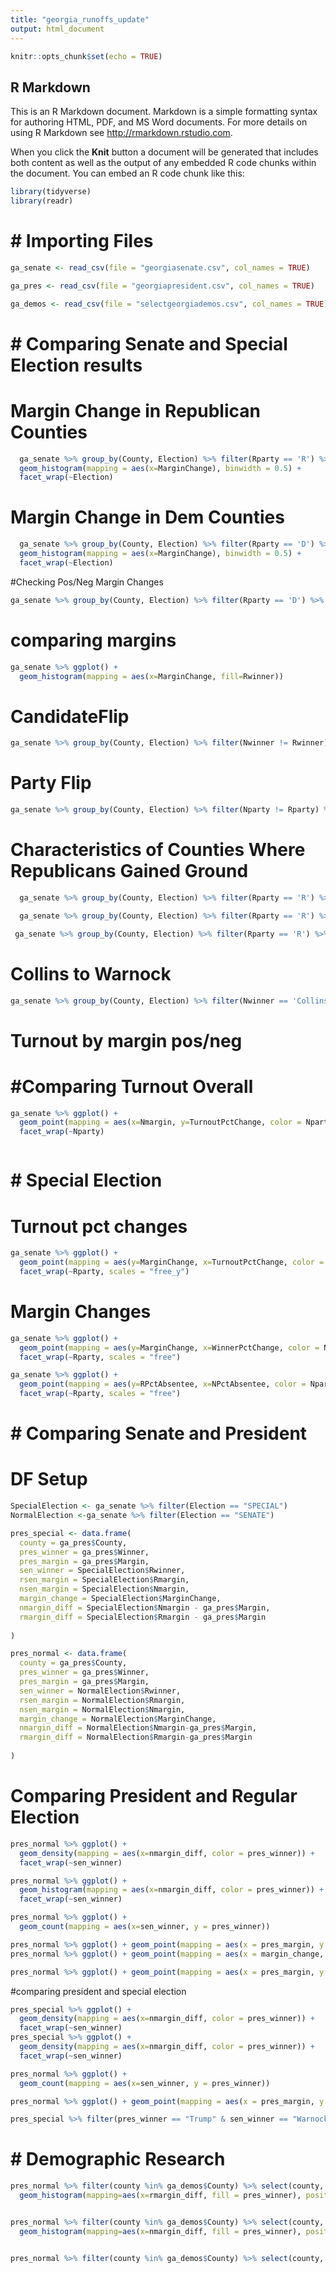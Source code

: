 ```yaml
---
title: "georgia_runoffs_update"
output: html_document
---
```


```r
knitr::opts_chunk$set(echo = TRUE)
```

## R Markdown

This is an R Markdown document. Markdown is a simple formatting syntax for authoring HTML, PDF, and MS Word documents. For more details on using R Markdown see <http://rmarkdown.rstudio.com>.

When you click the **Knit** button a document will be generated that includes both content as well as the output of any embedded R code chunks within the document. You can embed an R code chunk like this:

```r
library(tidyverse)
library(readr)
```
# # Importing Files

```r
ga_senate <- read_csv(file = "georgiasenate.csv", col_names = TRUE)

ga_pres <- read_csv(file = "georgiapresident.csv", col_names = TRUE)

ga_demos <- read_csv(file = "selectgeorgiademos.csv", col_names = TRUE)
```
# # Comparing Senate and Special Election results

# Margin Change in Republican Counties

```r
  ga_senate %>% group_by(County, Election) %>% filter(Rparty == 'R') %>% ggplot() +
  geom_histogram(mapping = aes(x=MarginChange), binwidth = 0.5) + 
  facet_wrap(~Election)
```
# Margin Change in Dem Counties
```r
  ga_senate %>% group_by(County, Election) %>% filter(Rparty == 'D') %>% ggplot() +
  geom_histogram(mapping = aes(x=MarginChange), binwidth = 0.5) + 
  facet_wrap(~Election)
```
#Checking Pos/Neg Margin Changes

```r
ga_senate %>% group_by(County, Election) %>% filter(Rparty == 'D') %>% summarise(MarginChange) %>% arrange(MarginChange)
```
# comparing margins

```r
ga_senate %>% ggplot() +
  geom_histogram(mapping = aes(x=MarginChange, fill=Rwinner))
```

# CandidateFlip

```r
ga_senate %>% group_by(County, Election) %>% filter(Nwinner != Rwinner) %>% summarise(Nwinner, Rwinner, MarginChange)
```
# Party Flip
```r
ga_senate %>% group_by(County, Election) %>% filter(Nparty != Rparty) %>% summarise(Nwinner, Rwinner, MarginChange)
```

# Characteristics of Counties Where Republicans Gained Ground

```r
  ga_senate %>% group_by(County, Election) %>% filter(Rparty == 'R') %>% filter(MarginChange>=0) %>% summarise(Election, MarginChange, Nwinner, Rwinner, NoTurnoutChange)

```
```r
  ga_senate %>% group_by(County, Election) %>% filter(Rparty == 'R') %>% filter(MarginChange>=0) %>% ggplot() + geom_density(mapping = aes(x=TurnoutPctChange))

 ga_senate %>% group_by(County, Election) %>% filter(Rparty == 'R') %>% filter(MarginChange<=0) %>% ggplot() + geom_density(mapping = aes(x=TurnoutPctChange))

```


# Collins to Warnock

```r
ga_senate %>% group_by(County, Election) %>% filter(Nwinner == 'Collins') %>% summarise(Nwinner, Rwinner, MarginChange)

```
# Turnout by margin pos/neg

# #Comparing Turnout Overall

```r
ga_senate %>% ggplot() + 
  geom_point(mapping = aes(x=Nmargin, y=TurnoutPctChange, color = Nparty)) + 
  facet_wrap(~Nparty)

```

```r

```


# # Special Election

# Turnout pct changes

```r
ga_senate %>% ggplot() + 
  geom_point(mapping = aes(y=MarginChange, x=TurnoutPctChange, color = Nparty)) + 
  facet_wrap(~Rparty, scales = "free_y")
```


# Margin Changes

```r
ga_senate %>% ggplot() + 
  geom_point(mapping = aes(y=MarginChange, x=WinnerPctChange, color = Nparty)) + 
  facet_wrap(~Rparty, scales = "free")

ga_senate %>% ggplot() + 
  geom_point(mapping = aes(y=RPctAbsentee, x=NPctAbsentee, color = Nparty)) + 
  facet_wrap(~Rparty, scales = "free")


```

# # Comparing Senate and President

# DF Setup

```r
SpecialElection <- ga_senate %>% filter(Election == "SPECIAL")
NormalElection <-ga_senate %>% filter(Election == "SENATE")

pres_special <- data.frame(
  county = ga_pres$County,
  pres_winner = ga_pres$Winner,
  pres_margin = ga_pres$Margin,
  sen_winner = SpecialElection$Rwinner,
  rsen_margin = SpecialElection$Rmargin,
  nsen_margin = SpecialElection$Nmargin,
  margin_change = SpecialElection$MarginChange,
  nmargin_diff = SpecialElection$Nmargin - ga_pres$Margin,
  rmargin_diff = SpecialElection$Rmargin - ga_pres$Margin
  
)

pres_normal <- data.frame(
  county = ga_pres$County,
  pres_winner = ga_pres$Winner,
  pres_margin = ga_pres$Margin,
  sen_winner = NormalElection$Rwinner,
  rsen_margin = NormalElection$Rmargin,
  nsen_margin = NormalElection$Nmargin,
  margin_change = NormalElection$MarginChange,
  nmargin_diff = NormalElection$Nmargin-ga_pres$Margin,
  rmargin_diff = NormalElection$Rmargin-ga_pres$Margin
  
)

```

# Comparing President and Regular Election

```r
pres_normal %>% ggplot() + 
  geom_density(mapping = aes(x=nmargin_diff, color = pres_winner)) + 
  facet_wrap(~sen_winner)

pres_normal %>% ggplot() + 
  geom_histogram(mapping = aes(x=nmargin_diff, color = pres_winner)) + 
  facet_wrap(~sen_winner)

pres_normal %>% ggplot() + 
  geom_count(mapping = aes(x=sen_winner, y = pres_winner))

pres_normal %>% ggplot() + geom_point(mapping = aes(x = pres_margin, y = rsen_margin, color = pres_winner)) + facet_wrap(~pres_winner)
pres_normal %>% ggplot() + geom_point(mapping = aes(x = margin_change, y = rmargin_diff, color = sen_winner)) + facet_wrap(~sen_winner)

pres_normal %>% ggplot() + geom_point(mapping = aes(x = pres_margin, y = rmargin_diff, color = sen_winner)) + facet_wrap(~sen_winner)

```
#comparing president and special election
```r
pres_special %>% ggplot() + 
  geom_density(mapping = aes(x=nmargin_diff, color = pres_winner)) + 
  facet_wrap(~sen_winner)
pres_special %>% ggplot() + 
  geom_density(mapping = aes(x=nmargin_diff, color = pres_winner)) + 
  facet_wrap(~sen_winner)

pres_normal %>% ggplot() + 
  geom_count(mapping = aes(x=sen_winner, y = pres_winner))

pres_normal %>% ggplot() + geom_point(mapping = aes(x = pres_margin, y = rsen_margin), color = "red") + geom_point(mapping = aes(x = pres_margin, y = nsen_margin), color = "black") + facet_wrap(~pres_winner)
```

```r
pres_special %>% filter(pres_winner == "Trump" & sen_winner == "Warnock")
```
# # Demographic Research

```r
pres_normal %>% filter(county %in% ga_demos$County) %>% select(county, pres_winner, sen_winner, nmargin_diff, rmargin_diff, margin_change ) %>% ggplot() +
  geom_histogram(mapping=aes(x=rmargin_diff, fill = pres_winner), position = "dodge")


pres_normal %>% filter(county %in% ga_demos$County) %>% select(county, pres_winner, sen_winner, nmargin_diff, rmargin_diff, margin_change ) %>% ggplot() +
  geom_histogram(mapping=aes(x=nmargin_diff, fill = pres_winner), position = "dodge")


pres_normal %>% filter(county %in% ga_demos$County) %>% select(county, pres_winner, sen_winner, nmargin_diff, rmargin_diff, margin_change ) %>%  group_by(pres_winner) %>% summarise(n_avgdiff = mean(nmargin_diff), r_avgdiff = mean(rmargin_diff))

```

